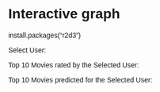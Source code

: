 # Interactive graph
install.packages("r2d3")

<style>
  * {
    font-family: sans-serif;
  }
</style> 


<div>
  <form id="userForm">
    <label>Select User:</label><br>
    <div id="userOptions"></div>
  </form>
</div>

<div>
  <form id="zeroRatingMoviesForm">
    <label>Top 10 Movies rated by the Selected User:</label><br>
    <div id="zeroRatingMovies"></div>
  </form>
</div>

<div>
  <form id="nonZeroRatingMoviesForm">
    <label>Top 10 Movies predicted for the Selected User:</label><br>
    <!-- Populate this with movie options having non-zero rating for the selected user -->
    <div id="nonZeroRatingMovies"></div>
  </form>
</div>

<script src="https://d3js.org/d3.v6.min.js"></script>
<script src="scripts/myscript.js"></script>
